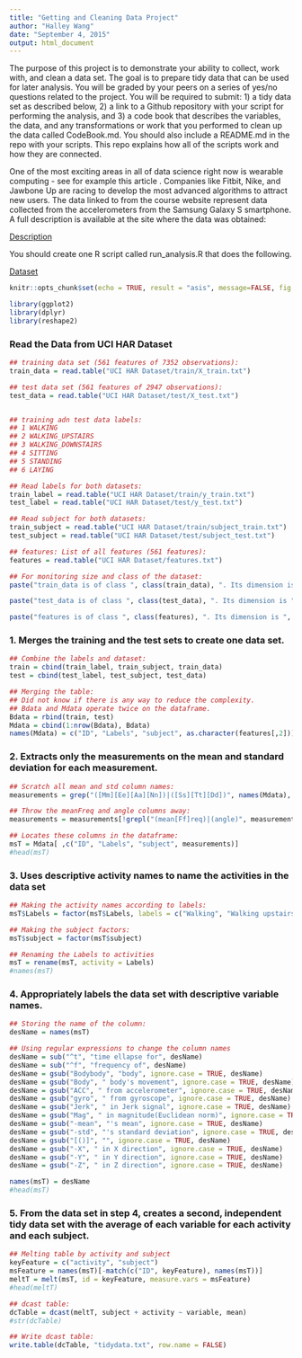 ```yaml
---
title: "Getting and Cleaning Data Project"
author: "Halley Wang"
date: "September 4, 2015"
output: html_document
---
```


The purpose of this project is to demonstrate your ability to collect, work with, and clean a data set. The goal is to prepare tidy data that can be used for later analysis. You will be graded by your peers on a series of yes/no questions related to the project. You will be required to submit: 1) a tidy data set as described below, 2) a link to a Github repository with your script for performing the analysis, and 3) a code book that describes the variables, the data, and any transformations or work that you performed to clean up the data called CodeBook.md. You should also include a README.md in the repo with your scripts. This repo explains how all of the scripts work and how they are connected.  

One of the most exciting areas in all of data science right now is wearable computing - see for example this article . Companies like Fitbit, Nike, and Jawbone Up are racing to develop the most advanced algorithms to attract new users. The data linked to from the course website represent data collected from the accelerometers from the Samsung Galaxy S smartphone. A full description is available at the site where the data was obtained: 

[Description](http://archive.ics.uci.edu/ml/datasets/Human+Activity+Recognition+Using+Smartphones)

You should create one R script called run_analysis.R that does the following.

[Dataset](https://d396qusza40orc.cloudfront.net/getdata%2Fprojectfiles%2FUCI%20HAR%20Dataset.zip)


```r
knitr::opts_chunk$set(echo = TRUE, result = "asis", message=FALSE, fig.height=7, fig.width=12)
```


```r
library(ggplot2)
library(dplyr)
library(reshape2)
```


### Read the Data from UCI HAR Dataset
```r
## training data set (561 features of 7352 observations):
train_data = read.table("UCI HAR Dataset/train/X_train.txt")

## test data set (561 features of 2947 observations):
test_data = read.table("UCI HAR Dataset/test/X_test.txt")


## training adn test data labels: 
## 1 WALKING
## 2 WALKING_UPSTAIRS
## 3 WALKING_DOWNSTAIRS
## 4 SITTING
## 5 STANDING
## 6 LAYING

## Read labels for both datasets:
train_label = read.table("UCI HAR Dataset/train/y_train.txt")
test_label = read.table("UCI HAR Dataset/test/y_test.txt")

## Read subject for both datasets:
train_subject = read.table("UCI HAR Dataset/train/subject_train.txt")
test_subject = read.table("UCI HAR Dataset/test/subject_test.txt")

## features: List of all features (561 features):
features = read.table("UCI HAR Dataset/features.txt")
```

```r
## For monitoring size and class of the dataset:
paste("train_data is of class ", class(train_data), ". Its dimension is ", dim(train_data)[1], "*", dim(train_data)[2], ".", "\n", sep = "")

paste("test_data is of class ", class(test_data), ". Its dimension is ", dim(test_data)[1],"*", dim(test_data)[2], ".", sep = "")

paste("features is of class ", class(features), ". Its dimension is ", dim(features)[1], "*", dim(features)[2],".", sep = "")

```

### 1. Merges the training and the test sets to create one data set.

```r
## Combine the labels and dataset:
train = cbind(train_label, train_subject, train_data)
test = cbind(test_label, test_subject, test_data)

## Merging the table:
## Did not know if there is any way to reduce the complexity.
## Bdata and Mdata operate twice on the dataframe.
Bdata = rbind(train, test)
Mdata = cbind(1:nrow(Bdata), Bdata)
names(Mdata) = c("ID", "Labels", "subject", as.character(features[,2]))
```


### 2. Extracts only the measurements on the mean and standard deviation for each measurement.

```r
## Scratch all mean and std column names:
measurements = grep("([Mm][Ee][Aa][Nn])|([Ss][Tt][Dd])", names(Mdata), value = TRUE)

## Throw the meanFreq and angle columns away:
measurements = measurements[!grepl("(mean[Ff]req)|(angle)", measurements)]

## Locates these columns in the dataframe:
msT = Mdata[ ,c("ID", "Labels", "subject", measurements)]
#head(msT)
```

### 3. Uses descriptive activity names to name the activities in the data set

```r
## Making the activity names according to labels:
msT$Labels = factor(msT$Labels, labels = c("Walking", "Walking upstairs", "Walking downstairs", "Sitting", "Standing", "Laying"))

## Making the subject factors:
msT$subject = factor(msT$subject)

## Renaming the Labels to activities
msT = rename(msT, activity = Labels)
#names(msT)
```

### 4. Appropriately labels the data set with descriptive variable names.

```r
## Storing the name of the column:
desName = names(msT)

## Using regular expressions to change the column names
desName = sub("^t", "time ellapse for", desName)
desName = sub("^f", "frequency of", desName)
desName = gsub("Bodybody", "body", ignore.case = TRUE, desName)
desName = gsub("Body", " body's movement", ignore.case = TRUE, desName)
desName = gsub("ACC", " from accelerometer", ignore.case = TRUE, desName)
desName = gsub("gyro", " from gyroscope", ignore.case = TRUE, desName)
desName = gsub("Jerk", " in Jerk signal", ignore.case = TRUE, desName)
desName = gsub("Mag", " in magnitude(Euclidean norm)", ignore.case = TRUE, desName)
desName = gsub("-mean", "'s mean", ignore.case = TRUE, desName)
desName = gsub("-std", "'s standard deviation", ignore.case = TRUE, desName)
desName = gsub("[()]", "", ignore.case = TRUE, desName)
desName = gsub("-X", " in X direction", ignore.case = TRUE, desName)
desName = gsub("-Y", " in Y direction", ignore.case = TRUE, desName)
desName = gsub("-Z", " in Z direction", ignore.case = TRUE, desName)

names(msT) = desName
#head(msT)
```

### 5. From the data set in step 4, creates a second, independent tidy data set with the average of each variable for each activity and each subject.

```r
## Melting table by activity and subject
keyFeature = c("activity", "subject")
msFeature = names(msT)[-match(c("ID", keyFeature), names(msT))]
meltT = melt(msT, id = keyFeature, measure.vars = msFeature)
#head(meltT)

## dcast table:
dcTable = dcast(meltT, subject + activity ~ variable, mean)
#str(dcTable)
```


```r
## Write dcast table:
write.table(dcTable, "tidydata.txt", row.name = FALSE)
```